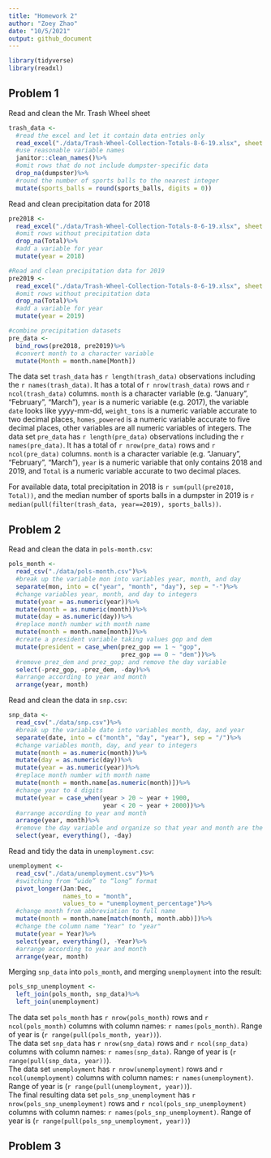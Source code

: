 ```yaml
---
title: "Homework 2"
author: "Zoey Zhao"
date: "10/5/2021"
output: github_document
---
```

```r
library(tidyverse)
library(readxl)
```

## Problem 1
Read and clean the Mr. Trash Wheel sheet
```r
trash_data <- 
  #read the excel and let it contain data entries only
  read_excel("./data/Trash-Wheel-Collection-Totals-8-6-19.xlsx", sheet = 1, range = "A2:N408")%>%
  #use reasonable variable names
  janitor::clean_names()%>%
  #omit rows that do not include dumpster-specific data
  drop_na(dumpster)%>%
  #round the number of sports balls to the nearest integer
  mutate(sports_balls = round(sports_balls, digits = 0))

```

Read and clean precipitation data for 2018
```r
pre2018 <- 
  read_excel("./data/Trash-Wheel-Collection-Totals-8-6-19.xlsx", sheet = 5, range = "A2:B14")%>%
  #omit rows without precipitation data
  drop_na(Total)%>%
  #add a variable for year
  mutate(year = 2018)

#Read and clean precipitation data for 2019
pre2019 <- 
  read_excel("./data/Trash-Wheel-Collection-Totals-8-6-19.xlsx", sheet = 4, range = "A2:B14")%>%
  #omit rows without precipitation data
  drop_na(Total)%>%
  #add a variable for year
  mutate(year = 2019)

#combine precipitation datasets
pre_data <- 
  bind_rows(pre2018, pre2019)%>%
  #convert month to a character variable
  mutate(Month = month.name[Month])
```
The data set `trash_data` has `r length(trash_data)` observations including the `r names(trash_data)`. It has a total of `r nrow(trash_data)` rows and `r ncol(trash_data)` columns. `month` is a character variable (e.g. "January", "February", "March"), `year` is a numeric variable (e.g. 2017), the variable `date` looks like yyyy-mm-dd, `weight_tons` is a numeric variable accurate to two decimal places, `homes_powered` is a numeric variable accurate to five decimal places, other variables are all numeric variables of integers. The data set `pre_data` has `r length(pre_data)` observations including the `r names(pre_data)`. It has a total of `r nrow(pre_data)` rows and `r ncol(pre_data)` columns. `month` is a character variable (e.g. "January", "February", "March"), `year` is a numeric variable that only contains 2018 and 2019, and `Total` is a numeric variable accurate to two decimal places.

For available data, total precipitation in 2018 is `r sum(pull(pre2018, Total))`, and the median number of sports balls in a dumpster in 2019 is `r median(pull(filter(trash_data, year==2019), sports_balls))`.

## Problem 2
Read and clean the data in `pols-month.csv`:
```r
pols_month <- 
  read_csv("./data/pols-month.csv")%>%
  #break up the variable mon into variables year, month, and day
  separate(mon, into = c("year", "month", "day"), sep = "-")%>%
  #change variables year, month, and day to integers
  mutate(year = as.numeric(year))%>%
  mutate(month = as.numeric(month))%>%
  mutate(day = as.numeric(day))%>%
  #replace month number with month name
  mutate(month = month.name[month])%>%
  #create a president variable taking values gop and dem
  mutate(president = case_when(prez_gop == 1 ~ "gop",
                               prez_gop == 0 ~ "dem"))%>%
  #remove prez_dem and prez_gop; and remove the day variable
  select(-prez_gop, -prez_dem, -day)%>%
  #arrange according to year and month
  arrange(year, month)
```
Read and clean the data in `snp.csv`:
```r
snp_data <- 
  read_csv("./data/snp.csv")%>%
  #break up the variable date into variables month, day, and year
  separate(date, into = c("month", "day", "year"), sep = "/")%>%
  #change variables month, day, and year to integers
  mutate(month = as.numeric(month))%>%
  mutate(day = as.numeric(day))%>%
  mutate(year = as.numeric(year))%>%
  #replace month number with month name
  mutate(month = month.name[as.numeric(month)])%>%
  #change year to 4 digits
  mutate(year = case_when(year > 20 ~ year + 1900,
                          year < 20 ~ year + 2000))%>%
  #arrange according to year and month
  arrange(year, month)%>%
  #remove the day variable and organize so that year and month are the leading columns
  select(year, everything(), -day)
```
Read and tidy the data in `unemployment.csv`:
```r
unemployment <- 
  read_csv("./data/unemployment.csv")%>%
  #switching from “wide” to “long” format
  pivot_longer(Jan:Dec,
               names_to = "month",
               values_to = "unemployment_percentage")%>%
  #change month from abbreviation to full name
  mutate(month = month.name[match(month, month.abb)])%>%
  #change the column name "Year" to "year"
  mutate(year = Year)%>%
  select(year, everything(), -Year)%>%
  #arrange according to year and month
  arrange(year, month)
```
Merging `snp_data` into `pols_month`, and merging `unemployment` into the result:
```r
pols_snp_unemployment <- 
  left_join(pols_month, snp_data)%>%
  left_join(unemployment)
```
The data set `pols_month` has `r nrow(pols_month)` rows and `r ncol(pols_month)` columns with column names: `r names(pols_month)`. Range of year is (`r range(pull(pols_month, year))`).  
The data set `snp_data` has `r nrow(snp_data)` rows and `r ncol(snp_data)` columns with column names: `r names(snp_data)`. Range of year is (`r range(pull(snp_data, year))`).  
The data set `unemployment` has `r nrow(unemployment)` rows and `r ncol(unemployment)` columns with column names: `r names(unemployment)`. Range of year is (`r range(pull(unemployment, year))`).  
The final resulting data set `pols_snp_unemployment` has `r nrow(pols_snp_unemployment)` rows and `r ncol(pols_snp_unemployment)` columns with column names: `r names(pols_snp_unemployment)`. Range of year is (`r range(pull(pols_snp_unemployment, year))`)

## Problem 3


